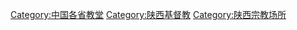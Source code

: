 [[Category:中国各省教堂|Category:中国各省教堂]]
[[Category:陕西基督教|Category:陕西基督教]]
[[Category:陕西宗教场所|Category:陕西宗教场所]]